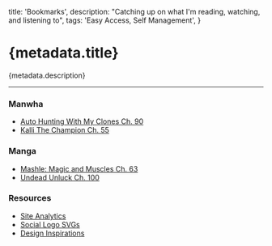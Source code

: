   title: 'Bookmarks',
  description: "Catching up on what I'm reading, watching, and listening to",
  tags: 'Easy Access, Self Management',
}

# {metadata.title}

{metadata.description}

---

### Manwha

- [Auto Hunting With My Clones Ch. 90](https://manhuaus.com/manga/auto-hunting-with-my-clones)
- [Kalli The Champion Ch. 55](https://manhuaus.com/manga/kalli-the-champion)

### Manga

- [Mashle: Magic and Muscles Ch. 63](https://mashle-manga.online)
- [Undead Unluck Ch. 100](https://readundeadunluck.com)

### Resources

- [Site Analytics](https://umami-rdt-li.vercel.app/share/3Aiazf1XBMaxwW30)
- [Social Logo SVGs](https://svgl.app)
- [Design Inspirations](https://www.curatorx.io/inspiration)
